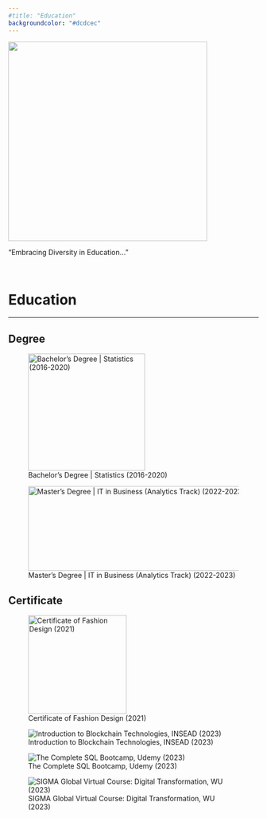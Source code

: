 ```yaml
---
#title: "Education"
backgroundcolor: "#dcdcec"
---
```


![](Busy%20Bee.gif){fig-align="center" width="400"}

"Embracing Diversity in Education..."

 

# Education

------------------------------------------------------------------------

::: panel-tabset
## Degree

::: {layout="[1,1]" layout-valign="top" text-align="center"}
![Bachelor's Degree \| Statistics (2016-2020)](SWUFE.png){fig-align="left" width="235"}

![Master's Degree \| IT in Business (Analytics Track) (2022-2023)](SMU.jpg){fig-align="left" width="550" height="170"}
:::

## Certificate
::: {layout="[[1,1,1,1]]" layout-valign="top" text-align="center"}
![Certificate of Fashion Design (2021)](BIFT.jpeg){fig-align="left" width="198"}

![Introduction to Blockchain Technologies, INSEAD (2023)](/Cert/INSEAD.jpeg)

![The Complete SQL Bootcamp, Udemy (2023)](/Cert/Udemy.jpeg)

![SIGMA Global Virtual Course: Digital Transformation, WU (2023)](/Cert/WU.jpg)
:::
:::
